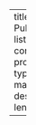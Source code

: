---
title: Publication
listing:
  contents: projects.yml
  type: table
  max-description-length: 250
  
---